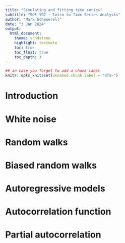 ```yaml
---
title: "Simulating and fitting time series"
subtitle: "SOE 592 – Intro to Time Series Analysis"
author: "Mark Scheuerell"
date: "3 Jan 2024"
output:
  html_document:
    theme: sandstone
    highlight: textmate
    toc: true
    toc_float: true
    toc_depth: 3
---
```


```r
## in case you forget to add a chunk label
knitr::opts_knit$set(unnamed.chunk.label = "dfa-")
```

# Introduction



# White noise



# Random walks



# Biased random walks



# Autoregressive models



# Autocorrelation function



# Partial autocorrelation


